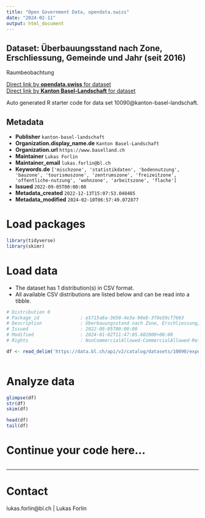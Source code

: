 ```yaml
---
title: "Open Government Data, opendata.swiss"
date: "2024-02-11"
output: html_document
---
```


## Dataset: Überbauungsstand nach Zone, Erschliessung, Gemeinde und Jahr (seit 2016)

Raumbeobachtung

[Direct link by **opendata.swiss** for dataset](https://opendata.swiss/de/dataset/uberbauungsstand-nach-zone-erschliessung-gemeinde-und-jahr-ab-2016)<br>
[Direct link by **Kanton Basel-Landschaft** for dataset](https://data.bl.ch/explore/dataset/10090/)

Auto generated R starter code for data set 10090@kanton-basel-landschaft.

## Metadata

- **Publisher** `kanton-basel-landschaft`
- **Organization.display_name.de** `Kanton Basel-Landschaft`
- **Organization.url** `https://www.baselland.ch`
- **Maintainer** `Lukas Forlin`
- **Maintainer_email** `lukas.forlin@bl.ch`
- **Keywords.de** `['mischzone', 'statistikdaten', 'bodennutzung', 'bauzone', 'tourismuszone', 'zentrumszone', 'freizeitzone', 'offentliche-nutzung', 'wohnzone', 'arbeitszone', 'flache']`
- **Issued** `2022-09-05T00:00:00`
- **Metadata_created** `2022-12-13T15:07:53.048485`
- **Metadata_modified** `2024-02-10T06:57:49.072877`


# Load packages

```r

library(tidyverse)
library(skimr)

```

# Load data

-   The dataset has 1 distribution(s) in CSV format.
-   All available CSV distributions are listed below and can be read into a tibble.

```r

# Distribution 0
# Package_id               : e5715a8a-3650-4e3a-90eb-3f0e59cf7603
# Description              : Überbauungsstand nach Zone, Erschliessung, Gemeinde und Jahr (seit 2016) (csv)
# Issued                   : 2022-09-05T00:00:00
# Modified                 : 2024-01-02T11:47:05.682000+00:00
# Rights                   : NonCommercialAllowed-CommercialAllowed-ReferenceRequired

df <- read_delim('https://data.bl.ch/api/v2/catalog/datasets/10090/exports/csv')



```

# Analyze data

```r

glimpse(df)
str(df)
skim(df)

head(df)
tail(df)

```

# Continue your code here...

```r

```

------------------------------------------------------------------------

# Contact

lukas.forlin@bl.ch | Lukas Forlin
